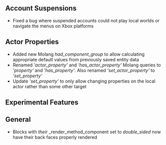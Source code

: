 



## **Account Suspensions**

-   Fixed a bug where suspended accounts could not play local worlds or navigate the menus on Xbox platforms

## **Actor Properties**

-   Added new Molang _had\_component\_group_ to allow calculating appropriate default values from previously saved entity data
-   Renamed _'actor\_property'_ and _'has\_actor\_property'_ Molang queries to _'property'_ and _'has\_property'_. Also renamed _'set\_actor\_property'_ to _'set\_property'_
-   Update _'set\_property'_ to only allow changing properties on the local actor rather than some other target




<h2 className="experimental_divider">Experimental Features</h2>




## **General**

-   Blocks with _their_ _render\_method_component set to _double\_sided_ now have their back faces properly rendered